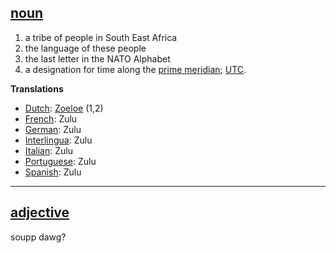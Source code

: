 ==[[noun]]==
# a tribe of people in South East Africa
# the language of these people
# the last letter in the NATO Alphabet
#a designation for time along the [[prime meridian]]; [[UTC]].


'''Translations'''
*[[Dutch]]: [[Zoeloe]] (1,2)
*[[French]]: Zulu
*[[German]]: Zulu
*[[Interlingua]]: Zulu
*[[Italian]]: Zulu
*[[Portuguese]]: Zulu
*[[Spanish]]: Zulu

----

== [[adjective]] ==
soupp dawg?